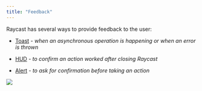 ```yaml
---
title: "Feedback"
---
```


Raycast has several ways to provide feedback to the user:

* [Toast](/api-reference/feedback/toast) _\- when an asynchronous operation is happening or when an error is thrown_

* [HUD](/api-reference/feedback/hud) _\- to confirm an action worked after closing Raycast_

* [Alert](/api-reference/feedback/alert) _\- to ask for confirmation before taking an action_

![](/images/api-reference/toast.png)